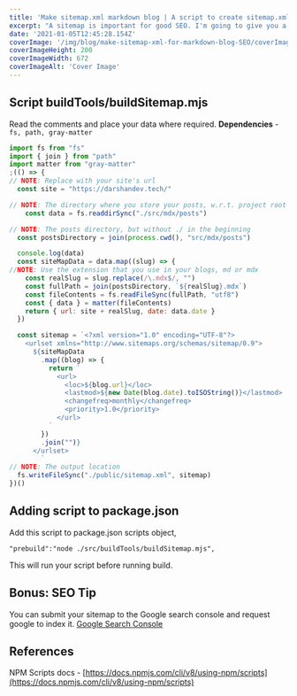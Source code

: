 ```yaml
---
title: 'Make sitemap.xml markdown blog | A script to create sitemap.xml'
excerpt: "A sitemap is important for good SEO. I'm going to give you a script to create a sitemap if you have a markdown (.md /.mdx ) based blog. A sitemap maps all the urls that you want to index on search engines and makes it easier for the bots to crawl all of them. You can submit your sitemap to the Google search console and request google to index it."
date: '2021-01-05T12:45:28.154Z'
coverImage: '/img/blog/make-sitemap-xml-for-markdown-blog-SEO/coverImage.jpg'
coverImageHeight: 200
coverImageWidth: 672
coverImageAlt: 'Cover Image'
---
```


## Script buildTools/buildSitemap.mjs

Read the comments and place your data where required.
**Dependencies** - `fs, path, gray-matter`

```jsx
import fs from "fs"
import { join } from "path"
import matter from "gray-matter"
;(() => {
// NOTE: Replace with your site's url
  const site = "https://darshandev.tech/"

// NOTE: The directory where you store your posts, w.r.t. project root
	const data = fs.readdirSync("./src/mdx/posts") 

// NOTE: The posts directory, but without ./ in the beginning
  const postsDirectory = join(process.cwd(), "src/mdx/posts")

  console.log(data)
  const siteMapData = data.map((slug) => {
//NOTE: Use the extension that you use in your blogs, md or mdx
    const realSlug = slug.replace(/\.mdx$/, "")
    const fullPath = join(postsDirectory, `${realSlug}.mdx`)
    const fileContents = fs.readFileSync(fullPath, "utf8")
    const { data } = matter(fileContents)
    return { url: site + realSlug, date: data.date }
  })

  const sitemap = `<?xml version="1.0" encoding="UTF-8"?>
    <urlset xmlns="http://www.sitemaps.org/schemas/sitemap/0.9">
      ${siteMapData
        .map((blog) => {
          return `
            <url>
              <loc>${blog.url}</loc>
              <lastmod>${new Date(blog.date).toISOString()}</lastmod>
              <changefreq>monthly</changefreq>
              <priority>1.0</priority>
            </url>
          `
        })
        .join("")}
      </urlset>
        `
// NOTE: The output location
  fs.writeFileSync("./public/sitemap.xml", sitemap)
})()
```

## Adding script to package.json

Add this script to package.json scripts object,

`"prebuild":"node ./src/buildTools/buildSitemap.mjs",`

This will run your script before running build.

## Bonus: SEO Tip

You can submit your sitemap to the Google search console and request google to index it.
[Google Search Console](https://search.google.com/search-console/about)

## References

NPM Scripts docs - [https://docs.npmjs.com/cli/v8/using-npm/scripts](https://docs.npmjs.com/cli/v8/using-npm/scripts)